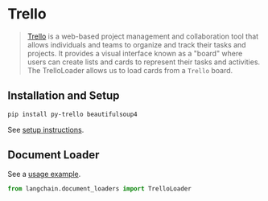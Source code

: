 # Trello

>[Trello](https://www.atlassian.com/software/trello) is a web-based project management and collaboration tool that allows individuals and teams to organize and track their tasks and projects. It provides a visual interface known as a "board" where users can create lists and cards to represent their tasks and activities.
>The TrelloLoader allows us to load cards from a `Trello` board.


## Installation and Setup

```bash
pip install py-trello beautifulsoup4
```

See [setup instructions](/docs/modules/data_connection/document_loaders/integrations/trello.html).


## Document Loader

See a [usage example](/docs/integrations/document_loaders/trello).

```python
from langchain.document_loaders import TrelloLoader
```
